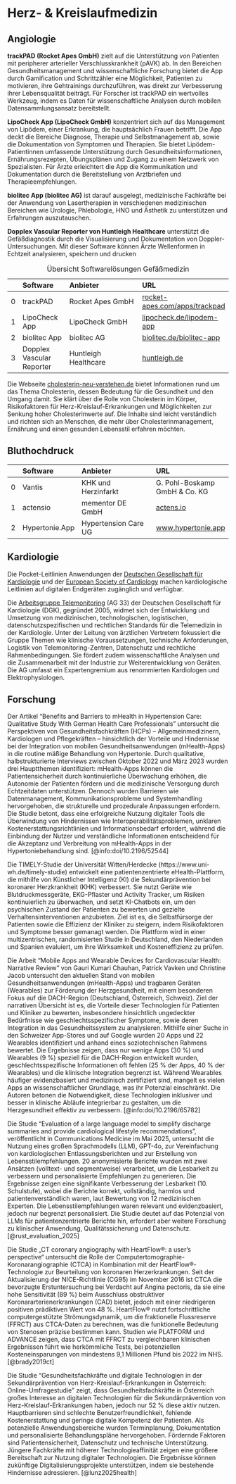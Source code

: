 # Herz- & Kreislaufmedizin

## Angiologie

**trackPAD (Rocket Apes GmbH)** zielt auf die Unterstützung von Patienten mit peripherer arterieller Verschlusskrankheit (pAVK) ab. In den Bereichen Gesundheitsmanagement und wissenschaftliche Forschung bietet die App durch Gamification und Schrittzähler eine Möglichkeit, Patienten zu motivieren, ihre Gehtrainings durchzuführen, was direkt zur Verbesserung ihrer Lebensqualität beiträgt. Für Forscher ist trackPAD ein wertvolles Werkzeug, indem es Daten für wissenschaftliche Analysen durch mobilen Datensammlungsansatz bereitstellt.

**LipoCheck App (LipoCheck GmbH)** konzentriert sich auf das Management von Lipödem, einer Erkrankung, die hauptsächlich Frauen betrifft. Die App deckt die Bereiche Diagnose, Therapie und Selbstmanagement ab, sowie die Dokumentation von Symptomen und Therapien. Sie bietet Lipödem-Patientinnen umfassende Unterstützung durch Gesundheitsinformationen, Ernährungsrezepten, Übungsplänen und Zugang zu einem Netzwerk von Spezialisten. Für Ärzte erleichtert die App die Kommunikation und Dokumentation durch die Bereitstellung von Arztbriefen und Therapieempfehlungen.

**biolitec App (biolitec AG)** ist darauf ausgelegt, medizinische Fachkräfte bei der Anwendung von Lasertherapien in verschiedenen medizinischen Bereichen wie Urologie, Phlebologie, HNO und Ästhetik zu unterstützen und Erfahrungen auszutauschen.

**Dopplex Vascular Reporter von Huntleigh Healthcare** unterstützt die Gefäßdiagnostik durch die Visualisierung und Dokumentation von Doppler-Untersuchungen. Mit dieser Software können Ärzte Wellenformen in Echtzeit analysieren, speichern und drucken

|    | Software         | Anbieter                          | URL                |
|---:|:-----------------|:----------------------------------|:-------------------|
|  0 | trackPAD         | Rocket Apes GmbH                  | [rocket-apes.com/apps/trackpad](https://rocket-apes.com/apps/trackpad) |
|  1 | LipoCheck App    | LipoCheck GmbH                    | [lipocheck.de/lipodem-app](https://www.lipocheck.de/lipodem-app) |
|  2 | biolitec App     | biolitec AG                       | [biolitec.de/biolitec-app](https://www.biolitec.de/unternehmen/biolitec-app.html) |
|  3 | Dopplex Vascular Reporter | Huntleigh Healthcare | [huntleigh.de](www.huntleigh.de/product-category/dopplex-gefasdiagnostik/dokumentation-und-berichterstattung/) |

: Übersicht Softwarelösungen Gefäßmedizin

Die Webseite [cholesterin-neu-verstehen.de](https://www.cholesterin-neu-verstehen.de/) bietet Informationen rund um das Thema Cholesterin, dessen Bedeutung für die Gesundheit und den Umgang damit. Sie klärt über die Rolle von Cholesterin im Körper, Risikofaktoren für Herz-Kreislauf-Erkrankungen und Möglichkeiten zur Senkung hoher Cholesterinwerte auf. Die Inhalte sind leicht verständlich und richten sich an Menschen, die mehr über Cholesterinmanagement, Ernährung und einen gesunden Lebensstil erfahren möchten.

## Bluthochdruck

|    | Software         | Anbieter                          | URL                |
|---:|:-----------------|:----------------------------------|:-------------------|
|  0 | Vantis | KHK und Herzinfarkt | G. Pohl-Boskamp GmbH & Co. KG     | [vantis.pohl-boskamp.de](https://vantis.pohl-boskamp.de/) |
|  1 | actensio                  | mementor DE GmbH                  | [actens.io](https://actens.io/) |
|  2 | Hypertonie.App   | Hypertension Care UG              | [www.hypertonie.app](https://www.hypertonie.app/) |

## Kardiologie

Die Pocket-Leitlinien Anwendungen der [Deutschen Gesellschaft für Kardiologie](https://leitlinien.dgk.org/pocketleitlinie/app/) und der [European Society of Cardiology](https://www.escardio.org/Guidelines/Clinical-Practice-Guidelines/Guidelines-derivative-products/ESC-Mobile-Pocket-Guidelines) machen kardiologische Leitlinien auf digitalen Endgeräten zugänglich und verfügbar.

Die [Arbeitsgruppe Telemonitoring](https://herzmedizin.de/fuer-aerzte-und-fachpersonal/arbeitsgruppen-sektionen-ausschuesse/arbeitsgruppen/ag_33.html) (AG 33) der Deutschen Gesellschaft für Kardiologie (DGK), gegründet 2005, widmet sich der Entwicklung und Umsetzung von medizinischen, technologischen, logistischen, datenschutzspezifischen und rechtlichen Standards für die Telemedizin in der Kardiologie. Unter der Leitung von ärztlichen Vertretern fokussiert die Gruppe Themen wie klinische Voraussetzungen, technische Anforderungen, Logistik von Telemonitoring-Zentren, Datenschutz und rechtliche Rahmenbedingungen. Sie fördert zudem wissenschaftliche Analysen und die Zusammenarbeit mit der Industrie zur Weiterentwicklung von Geräten. Die AG umfasst ein Expertengremium aus renommierten Kardiologen und Elektrophysiologen.

## Forschung

Der Artikel "Benefits and Barriers to mHealth in Hypertension Care: Qualitative Study With German Health Care Professionals" untersucht die Perspektiven von Gesundheitsfachkräften (HCPs) – Allgemeinmedizinern, Kardiologen und Pflegekräften – hinsichtlich der Vorteile und Hindernisse bei der Integration von mobilen Gesundheitsanwendungen (mHealth-Apps) in die routine mäßige Behandlung von Hypertonie. Durch qualitative, halbstrukturierte Interviews zwischen Oktober 2022 und März 2023 wurden drei Hauptthemen identifiziert: mHealth-Apps können die Patientensicherheit durch kontinuierliche Überwachung erhöhen, die Autonomie der Patienten fördern und die medizinische Versorgung durch Echtzeitdaten unterstützen. Dennoch wurden Barrieren wie Datenmanagement, Kommunikationsprobleme und Systemhandling hervorgehoben, die strukturelle und prozedurale Anpassungen erfordern. Die Studie betont, dass eine erfolgreiche Nutzung digitaler Tools die Überwindung von Hindernissen wie Interoperabilitätsproblemen, unklaren Kostenerstattungsrichtlinien und Informationsbedarf erfordert, während die Einbindung der Nutzer und verständliche Informationen entscheidend für die Akzeptanz und Verbreitung von mHealth-Apps in der Hypertoniebehandlung sind. [@info:doi/10.2196/52544]

Die TIMELY-Studie der Universität Witten/Herdecke (https://www.uni-wh.de/timely-studie) entwickelt eine patientenzentrierte eHealth-Plattform, die mithilfe von Künstlicher Intelligenz (KI) die Sekundärprävention bei koronarer Herzkrankheit (KHK) verbessert. Sie nutzt Geräte wie Blutdruckmessgeräte, EKG-Pflaster und Activity Tracker, um Risiken kontinuierlich zu überwachen, und setzt KI-Chatbots ein, um den psychischen Zustand der Patienten zu bewerten und gezielte Verhaltensinterventionen anzubieten. Ziel ist es, die Selbstfürsorge der Patienten sowie die Effizienz der Kliniker zu steigern, indem Risikofaktoren und Symptome besser gemanagt werden. Die Plattform wird in einer multizentrischen, randomisierten Studie in Deutschland, den Niederlanden und Spanien evaluiert, um ihre Wirksamkeit und Kosteneffizienz zu prüfen.

Die Arbeit "Mobile Apps and Wearable Devices for Cardiovascular Health: Narrative Review" von Gauri Kumari Chauhan, Patrick Vavken und Christine Jacob untersucht den aktuellen Stand von mobilen Gesundheitsanwendungen (mHealth-Apps) und tragbaren Geräten (Wearables) zur Förderung der Herzgesundheit, mit einem besonderen Fokus auf die DACH-Region (Deutschland, Österreich, Schweiz). Ziel der narrativen Übersicht ist es, die Vorteile dieser Technologien für Patienten und Kliniker zu bewerten, insbesondere hinsichtlich ungedeckter Bedürfnisse wie geschlechtsspezifischer Symptome, sowie deren Integration in das Gesundheitssystem zu analysieren. Mithilfe einer Suche in den Schweizer App-Stores und auf Google wurden 20 Apps und 22 Wearables identifiziert und anhand eines soziotechnischen Rahmens bewertet. Die Ergebnisse zeigen, dass nur wenige Apps (30 %) und Wearables (9 %) speziell für die DACH-Region entwickelt wurden, geschlechtsspezifische Informationen oft fehlen (25 % der Apps, 40 % der Wearables) und die klinische Integration begrenzt ist. Während Wearables häufiger evidenzbasiert und medizinisch zertifiziert sind, mangelt es vielen Apps an wissenschaftlicher Grundlage, was ihr Potenzial einschränkt. Die Autoren betonen die Notwendigkeit, diese Technologien inklusiver und besser in klinische Abläufe integrierbar zu gestalten, um die Herzgesundheit effektiv zu verbessern. [@info:doi/10.2196/65782]

Die Studie "Evaluation of a large language model to simplify discharge summaries and provide cardiological lifestyle recommendations", veröffentlicht in Communications Medicine im Mai 2025, untersucht die Nutzung eines großen Sprachmodells (LLM), GPT-4o, zur Vereinfachung von kardiologischen Entlassungsberichten und zur Erstellung von Lebensstilempfehlungen. 20 anonymisierte Berichte wurden mit zwei Ansätzen (volltext- und segmentweise) verarbeitet, um die Lesbarkeit zu verbessern und personalisierte Empfehlungen zu generieren. Die Ergebnisse zeigen eine signifikante Verbesserung der Lesbarkeit (10. Schulstufe), wobei die Berichte korrekt, vollständig, harmlos und patientenverständlich waren, laut Bewertung von 12 medizinischen Experten. Die Lebensstilempfehlungen waren relevant und evidenzbasiert, jedoch nur begrenzt personalisiert. Die Studie deutet auf das Potenzial von LLMs für patientenzentrierte Berichte hin, erfordert aber weitere Forschung zu klinischer Anwendung, Qualitätssicherung und Datenschutz. [@rust_evaluation_2025]

Die Studie „CT coronary angiography with HeartFlow®: a user’s perspective“ untersucht die Rolle der Computertomographie-Koronarangiographie (CTCA) in Kombination mit der HeartFlow®-Technologie zur Beurteilung von koronaren Herzerkrankungen. Seit der Aktualisierung der NICE-Richtlinie (CG95) im November 2016 ist CTCA die bevorzugte Erstuntersuchung bei Verdacht auf Angina pectoris, da sie eine hohe Sensitivität (89 %) beim Ausschluss obstruktiver Koronararterienerkrankungen (CAD) bietet, jedoch mit einer niedrigeren positiven prädiktiven Wert von 48 %. HeartFlow® nutzt fortschrittliche computergestützte Strömungsdynamik, um die fraktionelle Flussreserve (FFRCT) aus CTCA-Daten zu berechnen, was die funktionelle Bedeutung von Stenosen präzise bestimmen kann. Studien wie PLATFORM und ADVANCE zeigen, dass CTCA mit FFRCT zu vergleichbaren klinischen Ergebnissen führt wie herkömmliche Tests, bei potenziellen Kosteneinsparungen von mindestens 9,1 Millionen Pfund bis 2022 im NHS. [@brady2019ct]

  
Die Studie "Gesundheitsfachkräfte und digitale Technologien in der Sekundärprävention von Herz-Kreislauf-Erkrankungen in Österreich: Online-Umfragestudie" zeigt, dass Gesundheitsfachkräfte in Österreich großes Interesse an digitalen Technologien für die Sekundärprävention von Herz-Kreislauf-Erkrankungen haben, jedoch nur 52 % diese aktiv nutzen. Hauptbarrieren sind schlechte Benutzerfreundlichkeit, fehlende Kostenerstattung und geringe digitale Kompetenz der Patienten. Als potenzielle Anwendungsbereiche wurden Terminplanung, Dokumentation und personalisierte Behandlungspläne hervorgehoben. Fördernde Faktoren sind Patientensicherheit, Datenschutz und technische Unterstützung. Jüngere Fachkräfte mit höherer Technologieaffinität zeigen eine größere Bereitschaft zur Nutzung digitaler Technologien. Die Ergebnisse können zukünftige Digitalisierungsprojekte unterstützen, indem sie bestehende Hindernisse adressieren. [@lunz2025health]
